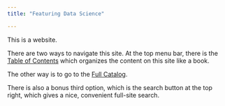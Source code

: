 ```yaml
---
title: "Featuring Data Science"

---
```


This is a website.

There are two ways to navigate this site. At the top menu bar, there is the
[Table of Contents](contents/index.qmd) which organizes the content on this site like a book.

The other way is to go to the [Full Catalog](catalog.qmd).

There is also a bonus third option, which is the search button at the top
right, which gives a nice, convenient full-site search.

